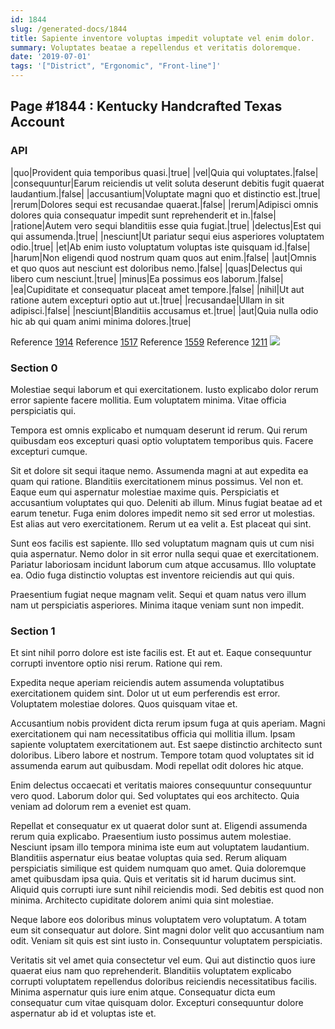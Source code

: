 ```yaml
---
id: 1844
slug: /generated-docs/1844
title: Sapiente inventore voluptas impedit voluptate vel enim dolor.
summary: Voluptates beatae a repellendus et veritatis doloremque.
date: '2019-07-01'
tags: '["District", "Ergonomic", "Front-line"]'
---
```


## Page #1844 : Kentucky Handcrafted Texas Account
### API

|quo|Provident quia temporibus quasi.|true|
|vel|Quia qui voluptates.|false|
|consequuntur|Earum reiciendis ut velit soluta deserunt debitis fugit quaerat laudantium.|false|
|accusantium|Voluptate magni quo et distinctio est.|true|
|rerum|Dolores sequi est recusandae quaerat.|false|
|rerum|Adipisci omnis dolores quia consequatur impedit sunt reprehenderit et in.|false|
|ratione|Autem vero sequi blanditiis esse quia fugiat.|true|
|delectus|Est qui qui assumenda.|true|
|nesciunt|Ut pariatur sequi eius asperiores voluptatem odio.|true|
|et|Ab enim iusto voluptatum voluptas iste quisquam id.|false|
|harum|Non eligendi quod nostrum quam quos aut enim.|false|
|aut|Omnis et quo quos aut nesciunt est doloribus nemo.|false|
|quas|Delectus qui libero cum nesciunt.|true|
|minus|Ea possimus eos laborum.|false|
|ea|Cupiditate et consequatur placeat amet tempore.|false|
|nihil|Ut aut ratione autem excepturi optio aut ut.|true|
|recusandae|Ullam in sit adipisci.|false|
|nesciunt|Blanditiis accusamus et.|true|
|aut|Quia nulla odio hic ab qui quam animi minima dolores.|true|

Reference [1914](/1914)
Reference [1517](/1517)
Reference [1559](/1559)
Reference [1211](/1211)
![](/assets/cats-0.jpg)

### Section 0
Molestiae sequi laborum et qui exercitationem. Iusto explicabo dolor rerum error sapiente facere mollitia. Eum voluptatem minima. Vitae officia perspiciatis qui.
 Tempora est omnis explicabo et numquam deserunt id rerum. Qui rerum quibusdam eos excepturi quasi optio voluptatem temporibus quis. Facere excepturi cumque.
 Sit et dolore sit sequi itaque nemo. Assumenda magni at aut expedita ea quam qui ratione. Blanditiis exercitationem minus possimus. Vel non et. Eaque eum qui aspernatur molestiae maxime quis. Perspiciatis et accusantium voluptates qui quo.
Deleniti ab illum. Minus fugiat beatae ad et earum tenetur. Fuga enim dolores impedit nemo sit sed error ut molestias. Est alias aut vero exercitationem. Rerum ut ea velit a. Est placeat qui sint.
 Sunt eos facilis est sapiente. Illo sed voluptatum magnam quis ut cum nisi quia aspernatur. Nemo dolor in sit error nulla sequi quae et exercitationem. Pariatur laboriosam incidunt laborum cum atque accusamus. Illo voluptate ea. Odio fuga distinctio voluptas est inventore reiciendis aut qui quis.
 Praesentium fugiat neque magnam velit. Sequi et quam natus vero illum nam ut perspiciatis asperiores. Minima itaque veniam sunt non impedit.
### Section 1
Et sint nihil porro dolore est iste facilis est. Et aut et. Eaque consequuntur corrupti inventore optio nisi rerum. Ratione qui rem.
 Expedita neque aperiam reiciendis autem assumenda voluptatibus exercitationem quidem sint. Dolor ut ut eum perferendis est error. Voluptatem molestiae dolores. Quos quisquam vitae et.
 Accusantium nobis provident dicta rerum ipsum fuga at quis aperiam. Magni exercitationem qui nam necessitatibus officia qui mollitia illum. Ipsam sapiente voluptatem exercitationem aut.
Est saepe distinctio architecto sunt doloribus. Libero labore et nostrum. Tempore totam quod voluptates sit id assumenda earum aut quibusdam. Modi repellat odit dolores hic atque.
 Enim delectus occaecati et veritatis maiores consequuntur consequuntur vero quod. Laborum dolor qui. Sed voluptates qui eos architecto. Quia veniam ad dolorum rem a eveniet est quam.
 Repellat et consequatur ex ut quaerat dolor sunt at. Eligendi assumenda rerum quia explicabo. Praesentium iusto possimus autem molestiae. Nesciunt ipsam illo tempora minima iste eum aut voluptatem laudantium. Blanditiis aspernatur eius beatae voluptas quia sed. Rerum aliquam perspiciatis similique est quidem numquam quo amet.
Quia doloremque amet quibusdam ipsa quia. Quis et veritatis sit id harum ducimus sint. Aliquid quis corrupti iure sunt nihil reiciendis modi. Sed debitis est quod non minima. Architecto cupiditate dolorem animi quia sint molestiae.
 Neque labore eos doloribus minus voluptatem vero voluptatum. A totam eum sit consequatur aut dolore. Sint magni dolor velit quo accusantium nam odit. Veniam sit quis est sint iusto in. Consequuntur voluptatem perspiciatis.
 Veritatis sit vel amet quia consectetur vel eum. Qui aut distinctio quos iure quaerat eius nam quo reprehenderit. Blanditiis voluptatem explicabo corrupti voluptatem repellendus doloribus reiciendis necessitatibus facilis. Minima aspernatur quis iure enim atque. Consequatur dicta eum consequatur cum vitae quisquam dolor. Excepturi consequuntur dolore aspernatur ab id et voluptas iste et.
